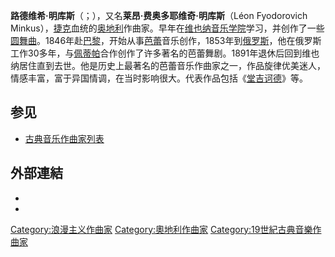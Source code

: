 {{Infobox classical
| 中文名       = 明库斯
| 画像         = Leon Minkus -photo by B. Braquehais -circa 1865.JPG
| 附注         =      
| 原文名       = Ludwig Minkus
| 国别         = 奥地利    
| 出生日期     = {{birth date|1826|3|23}}
| 出生地       = 维也纳
| 逝世日期     = {{death date and age|1917|12|7|1826|3|23}}
| 逝世地       = 维也纳
| 所属时期     = 浪漫主义
| 所属乐派     = 
| 擅长作品类型 = 芭蕾
| 代表作       = 芭蕾舞剧《堂吉诃德》《雪姑娘》《舞姬》
| 师从         = 
| 学生         = 
| 官方网站     = 
}}

'''路德维希·明库斯'''（{{lang-de|Ludwig Minkus}}；{{bd|1826年|3月23日|1917年|12月7日}}），又名'''莱昂·费奥多耶维奇·明库斯'''（Léon Fyodorovich Minkus），[[捷克|捷克]]血统的[[奥地利|奥地利]]作曲家。早年在[[维也纳音乐学院|维也纳音乐学院]]学习，并创作了一些[[圆舞曲|圆舞曲]]。1846年赴[[巴黎|巴黎]]，开始从事[[芭蕾|芭蕾]]音乐创作，1853年到[[俄罗斯|俄罗斯]]，他在俄罗斯工作30多年，与[[佩蒂帕|佩蒂帕]]合作创作了许多著名的芭蕾舞剧。1891年退休后回到维也纳居住直到去世。他是历史上最著名的芭蕾音乐作曲家之一，作品旋律优美迷人，情感丰富，富于异国情调，在当时影响很大。代表作品包括《[[堂吉诃德_(芭蕾舞剧)|堂吉诃德]]》等。

== 参见 ==
* [[古典音乐作曲家列表|古典音乐作曲家列表]]

== 外部連結 ==
* {{IMSLP|id=Minkus, Ludwig}}
* {{MutopiaComposer|MinkusLA}}

{{Authority control}}

{{DEFAULTSORT:Minkus, Leon}}
[[Category:浪漫主义作曲家|Category:浪漫主义作曲家]]
[[Category:奧地利作曲家|Category:奧地利作曲家]]
[[Category:19世紀古典音樂作曲家|Category:19世紀古典音樂作曲家]]